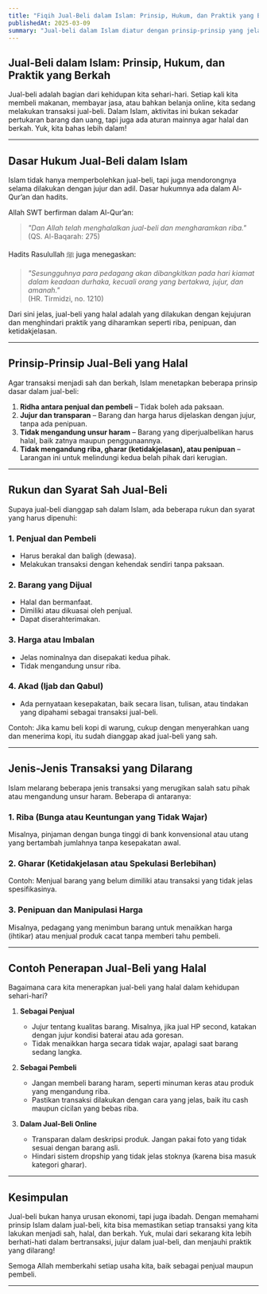 ```yaml
---
title: "Fiqih Jual-Beli dalam Islam: Prinsip, Hukum, dan Praktik yang Berkah"
publishedAt: 2025-03-09
summary: "Jual-beli dalam Islam diatur dengan prinsip-prinsip yang jelas agar transaksi menjadi sah dan berkah. Dalam tulisan ini, kita akan membahas dasar hukumnya, rukun dan syaratnya, serta jenis transaksi yang dilarang, lengkap dengan contoh penerapannya dalam kehidupan sehari-hari."
---
```


## Jual-Beli dalam Islam: Prinsip, Hukum, dan Praktik yang Berkah

Jual-beli adalah bagian dari kehidupan kita sehari-hari. Setiap kali kita membeli makanan, membayar jasa, atau bahkan belanja online, kita sedang melakukan transaksi jual-beli. Dalam Islam, aktivitas ini bukan sekadar pertukaran barang dan uang, tapi juga ada aturan mainnya agar halal dan berkah. Yuk, kita bahas lebih dalam!

---

## Dasar Hukum Jual-Beli dalam Islam  

Islam tidak hanya memperbolehkan jual-beli, tapi juga mendorongnya selama dilakukan dengan jujur dan adil. Dasar hukumnya ada dalam Al-Qur’an dan hadits.  

Allah SWT berfirman dalam Al-Qur’an:  

> _"Dan Allah telah menghalalkan jual-beli dan mengharamkan riba."_  
> (QS. Al-Baqarah: 275)  

Hadits Rasulullah ﷺ juga menegaskan:  

> _"Sesungguhnya para pedagang akan dibangkitkan pada hari kiamat dalam keadaan durhaka, kecuali orang yang bertakwa, jujur, dan amanah."_  
> (HR. Tirmidzi, no. 1210)  

Dari sini jelas, jual-beli yang halal adalah yang dilakukan dengan kejujuran dan menghindari praktik yang diharamkan seperti riba, penipuan, dan ketidakjelasan.

---

## Prinsip-Prinsip Jual-Beli yang Halal  

Agar transaksi menjadi sah dan berkah, Islam menetapkan beberapa prinsip dasar dalam jual-beli:  

1. **Ridha antara penjual dan pembeli** – Tidak boleh ada paksaan.  
2. **Jujur dan transparan** – Barang dan harga harus dijelaskan dengan jujur, tanpa ada penipuan.  
3. **Tidak mengandung unsur haram** – Barang yang diperjualbelikan harus halal, baik zatnya maupun penggunaannya.  
4. **Tidak mengandung riba, gharar (ketidakjelasan), atau penipuan** – Larangan ini untuk melindungi kedua belah pihak dari kerugian.  

---

## Rukun dan Syarat Sah Jual-Beli  

Supaya jual-beli dianggap sah dalam Islam, ada beberapa rukun dan syarat yang harus dipenuhi:

### **1. Penjual dan Pembeli**  
- Harus berakal dan baligh (dewasa).  
- Melakukan transaksi dengan kehendak sendiri tanpa paksaan.  

### **2. Barang yang Dijual**  
- Halal dan bermanfaat.  
- Dimiliki atau dikuasai oleh penjual.  
- Dapat diserahterimakan.  

### **3. Harga atau Imbalan**  
- Jelas nominalnya dan disepakati kedua pihak.  
- Tidak mengandung unsur riba.  

### **4. Akad (Ijab dan Qabul)**  
- Ada pernyataan kesepakatan, baik secara lisan, tulisan, atau tindakan yang dipahami sebagai transaksi jual-beli.  

Contoh: Jika kamu beli kopi di warung, cukup dengan menyerahkan uang dan menerima kopi, itu sudah dianggap akad jual-beli yang sah.

---

## Jenis-Jenis Transaksi yang Dilarang  

Islam melarang beberapa jenis transaksi yang merugikan salah satu pihak atau mengandung unsur haram. Beberapa di antaranya:

### **1. Riba (Bunga atau Keuntungan yang Tidak Wajar)**  
Misalnya, pinjaman dengan bunga tinggi di bank konvensional atau utang yang bertambah jumlahnya tanpa kesepakatan awal.  

### **2. Gharar (Ketidakjelasan atau Spekulasi Berlebihan)**  
Contoh: Menjual barang yang belum dimiliki atau transaksi yang tidak jelas spesifikasinya.  

### **3. Penipuan dan Manipulasi Harga**  
Misalnya, pedagang yang menimbun barang untuk menaikkan harga (ihtikar) atau menjual produk cacat tanpa memberi tahu pembeli.  

---

## Contoh Penerapan Jual-Beli yang Halal  

Bagaimana cara kita menerapkan jual-beli yang halal dalam kehidupan sehari-hari?  

1. **Sebagai Penjual**  
   - Jujur tentang kualitas barang. Misalnya, jika jual HP second, katakan dengan jujur kondisi baterai atau ada goresan.  
   - Tidak menaikkan harga secara tidak wajar, apalagi saat barang sedang langka.  

2. **Sebagai Pembeli**  
   - Jangan membeli barang haram, seperti minuman keras atau produk yang mengandung riba.  
   - Pastikan transaksi dilakukan dengan cara yang jelas, baik itu cash maupun cicilan yang bebas riba.  

3. **Dalam Jual-Beli Online**  
   - Transparan dalam deskripsi produk. Jangan pakai foto yang tidak sesuai dengan barang asli.  
   - Hindari sistem dropship yang tidak jelas stoknya (karena bisa masuk kategori gharar).  

---

## Kesimpulan  

Jual-beli bukan hanya urusan ekonomi, tapi juga ibadah. Dengan memahami prinsip Islam dalam jual-beli, kita bisa memastikan setiap transaksi yang kita lakukan menjadi sah, halal, dan berkah. Yuk, mulai dari sekarang kita lebih berhati-hati dalam bertransaksi, jujur dalam jual-beli, dan menjauhi praktik yang dilarang!  

Semoga Allah memberkahi setiap usaha kita, baik sebagai penjual maupun pembeli.  

---